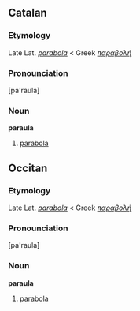 ==Catalan==
===Etymology===
Late Lat. ''[[parabola]]'' < Greek ''[[παραβολή]]''
===Pronounciation===
[pa'raula]
===Noun===
'''paraula'''
#[[parabola]]

==Occitan==
===Etymology===
Late Lat. ''[[parabola]]'' < Greek ''[[παραβολή]]''
===Pronounciation===
[pa'raula]
===Noun===
'''paraula'''
#[[parabola]]